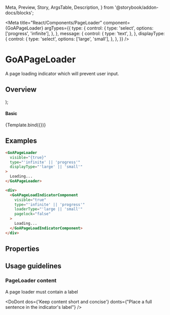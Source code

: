 
  Meta,
  Preview,
  Story,
  ArgsTable,
  Description,
} from '@storybook/addon-docs/blocks';

<Meta
  title="React/Components/PageLoader"
  component={GoAPageLoader}
  argTypes={{
    type: {
      control: {
        type: 'select',
        options: ['progress', 'infinite'],
      },
    },
    message: {
      control: {
        type: 'text',
      },
    },
    displayType: {
      control: {
        type: 'select',
        options: ['large', 'small'],
      },
    },
  }}
/>

# GoAPageLoader

A page loading indicator which will prevent user input.

## Overview

  <div>
    <GoAPageLoader {...args} />
  </div>
);

#### Basic

<Canvas>
  <Story
    name="Variants"
    height={200}
    args={{
      visible: true,
      message: 'Loading...',
      type: 'infinite',
      pagelock: false,
      displayType: 'large',
    }}
  >
    {Template.bind({})}
  </Story>
</Canvas>

## Examples

```html
<GoAPageLoader
  visible="{true}"
  type="'infinite' || 'progress'"
  displayType="'large' || 'small'"
>
  Loading...
</GoAPageLoader>

<div>
  <GoAPageLoadIndicatorComponent
    visible="true"
    type="'infinite' || 'progress'"
    loaderType="'large || 'small'"
    pagelock="false"
  >
    Loading...
  </GoAPageLoadIndicatorComponent>
</div>
```

## Properties

<Description of={GoAPageLoader} />
<ArgsTable of={GoAPageLoader} />

## Usage guidelines

### PageLoader content

A page loader must contain a label

<DoDont
  dos={'Keep content short and concise'}
  donts={"Place a full sentence in the indicator's label"}
/>
